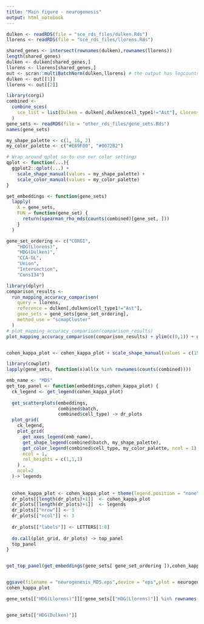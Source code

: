 ```yaml
---
title: "Main figure - neurogenesis"
output: html_notebook
---
```


```r
dulken <- readRDS(file = "sce_rds_files/dulken.Rds")
llorens <- readRDS(file = "sce_rds_files/llorens.Rds")

shared_genes <- intersect(rownames(dulken),rownames(llorens))
length(shared_genes)
dulken <- dulken[shared_genes,]
llorens <- llorens[shared_genes,]
out <- scran::multiBatchNorm(dulken,llorens) # the output has logcounts
dulken <- out[[1]]
llorens <- out[[2]]

```

```r
library(corgi)
combined <-
  combine_sces(
    sce_list = list(Dulken = dulken[,dulken$cell_type1!="Ast"], Llorens = llorens),
  )
gene_sets <- readRDS(file = "other_rds_files/gene_sets.Rds")
names(gene_sets)
```

```r
my_shape_palette <- c(1, 16, 2)
my_color_palette <- c("#E69F00", "#0072B2")

# Wrap around qplot so to use our color settings
qplot <- function(...){
  ggplot2::qplot(...) +
    scale_shape_manual(values = my_shape_palette) +
    scale_color_manual(values = my_color_palette)
}
```

```r
get_embeddings <- function(gene_sets)
  lapply(
    X = gene_sets,
    FUN = function(gene_set) {
      return(spearman_rho_mds(counts(combined)[gene_set, ]))
    }
  )
```

```r

gene_set_ordering <- c("CORGI",
    "HDG(Llorens)",
    "HDG(Dulken)",
    "CCA-GL",
    "Union",
    "Intersection",
    "Cons134")
```


```r
library(dplyr)
comparison_results <-
  run_mapping_accuracy_comparison(
    query = llorens,
    reference = dulken[,dulken$cell_type1!="Ast"],
    gene_sets = gene_sets[gene_set_ordering],
    method_use = "scmapCluster"
  )
# plot_mapping_accuracy_comparison(comparison_results)
plot_mapping_accuracy_comparison(comparison_results) + ylim(c(0,1)) + ggtitle("Reference = Dulken,\nQuery = Llorens-Bobadilla")-> cohen_kappa_plot


cohen_kappa_plot <- cohen_kappa_plot + scale_shape_manual(values = c(15:17,0:4))

```

```r

library(cowplot)
lapply(gene_sets, function(x)all(x %in% rownames(counts(combined))))

emb_name <- "MDS"
get_top_panel <- function(embeddings,cohen_kappa_plot) {
  ck_legend <- get_legend(cohen_kappa_plot)
  
  get_scatterplots(embeddings,
                   combined$batch,
                   combined$cell_type) -> dr_plots
  plot_grid(
    ck_legend,
    plot_grid(
      get_axes_legend(emb_name),
      get_shape_legend(combined$batch, my_shape_palette),
      get_color_legend(combined$cell_type, my_color_palette, ncol = 1),
      ncol = 1,
      rel_heights = c(1,1,1)
    ) ,
    ncol=2
  )-> legends
  
  
  cohen_kappa_plot <- cohen_kappa_plot + theme(legend.position = "none")
  dr_plots[[length(dr_plots)+1]]  <- cohen_kappa_plot
  dr_plots[[length(dr_plots)+1]]  <- legends
  dr_plots[["nrow"]] <- 3
  dr_plots[["ncol"]] <- 3
  
  dr_plots[["labels"]] <- LETTERS[1:8]
  
  do.call(plot_grid, dr_plots) -> top_panel
  top_panel
}


get_top_panel(get_embeddings(gene_sets[ gene_set_ordering ]),cohen_kappa_plot) -> neurogenesis_MDS


ggsave(filename = "neurogenesis_MDS.eps",device = "eps",plot = neurogenesis_MDS,path = "figures",width = 8,height = 8)
cohen_kappa_plot

gene_sets[["HDG(Llorens)"]][!gene_sets[["HDG(Llorens)"]] %in% rownames(combined)]


gene_sets[["HDG(Dulken)"]]
```